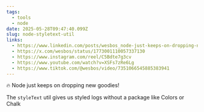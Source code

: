 ```yaml
---
tags:
  - tools
  - node
date: 2025-05-28T09:47:40.099Z
slug: node-styletext-util
links:
  - https://www.linkedin.com/posts/wesbos_node-just-keeps-on-dropping-new-goodies-activity-7178770719047127041-9wtU/
  - https://x.com/wesbos/status/1773001110057337130
  - https://www.instagram.com/reel/C5Bdte7g3cv
  - https://www.youtube.com/watch?v=XSFs7zRe6Lg
  - https://www.tiktok.com/@wesbos/video/7351066545885383941
---
```


🔥 Node just keeps on dropping new goodies! 

The `styleText` util gives us styled logs without a package like Colors or Chalk
